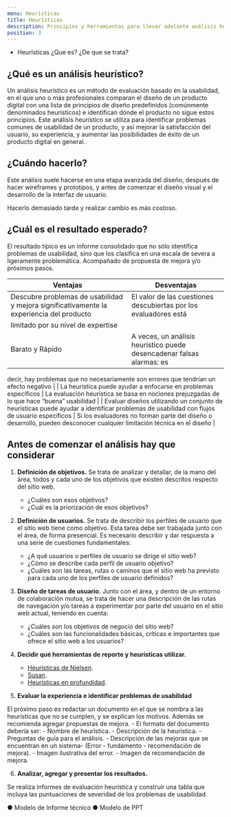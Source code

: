 ```yaml
---
menu: Heurísticas
title: Heurísticas
description: Principios y herramientas para llevar adelante análisis heurásticos
position: 3
---
```


 
- Heurísticas
      ¿Que es?
      ¿De que se trata?
      
## ¿Qué es un análisis heurístico?

Un análisis heurístico es un método de evaluación basado en la usabilidad, en el que
uno o más profesionales comparan el diseño de un producto digital con una lista de
principios de diseño predefinidos (comúnmente denominados heurísticos) e
identifican dónde el producto no sigue estos principios.
Este análisis heurístico se utiliza para identificar problemas comunes de usabilidad
de un producto, y así mejorar la satisfacción del usuario, su experiencia, y aumentar
las posibilidades de éxito de un producto digital en general.

## ¿Cuándo hacerlo?

Este análisis suele hacerse en una etapa avanzada del diseño, después de hacer
wireframes y prototipos, y antes de comenzar el diseño visual y el desarrollo de la
interfaz de usuario.

Hacerlo demasiado tarde y realizar cambio es más costoso.

## ¿Cuál es el resultado esperado?

El resultado típico es un informe consolidado que no sólo identifica problemas de
usabilidad, sino que los clasifica en una escala de severa a ligeramente
problemática. Acompañado de propuesta de mejora y/o próximos pasos.


| Ventajas              | Desventajas        | 
| ----------------------- | ------------------ |
| Descubre problemas de usabilidad y mejora significativamente la experiencia del producto | El valor de las cuestiones descubiertas por los evaluadores está
limitado por su nivel de expertise |
| Barato y Rápido              | A veces, un análisis heurístico puede desencadenar falsas alarmas: es
decir, hay problemas que no necesariamente son errores que tendrían
un efecto negativo          |
| La heurística puede ayudar a enfocarse en problemas específicos        | La evaluación heurística se basa en nociones prejuzgadas de lo que
hace “buena” usabilidad  |
| Evaluar diseños utilizando un conjunto de heurísticas puede ayudar a identificar problemas de usabilidad con flujos de usuario específicos                   | Si los evaluadores no forman parte del diseño o desarrollo, pueden
desconocer cualquier limitación técnica en el diseño         |


## Antes de comenzar el análisis hay que considerar

1. **Definición de objetivos.** Se trata de analizar y detallar, de la mano del
área, todos y cada uno de los objetivos que existen descritos respecto
del sitio web.

    - ¿Cuáles son esos objetivos?
    - ¿Cuál es la priorización de esos objetivos?
    
2. **Definición de usuarios.** Se trata de describir los perfiles de usuario que el sitio web tiene
como objetivo. Esta tarea debe ser trabajada junto con el área, de forma presencial. Es
necesario describir y dar respuesta a una serie de cuestiones fundamentales:
    
    - ¿A qué usuarios o perfiles de usuario se dirige el sitio web?
    - ¿Cómo se describe cada perfil de usuario objetivo?
    - ¿Cuáles son las tareas, rutas o caminos que el sitio web ha previsto para cada uno de los perfiles de usuario definidos?    
  
3. **Diseño de tareas de usuario.** Junto con el área, y dentro de un entorno de
colaboración mutua, se trata de hacer una descripción de las rutas de navegación
y/o tareas a experimentar por parte del usuario en el sitio web actual, teniendo en
cuenta:

    - ¿Cuáles son los objetivos de negocio del sitio web?
    - ¿Cuáles son las funcionalidades básicas, críticas e importantes que ofrece el sitio web a los usuarios?

4. **Decidir qué herramientas de reporte y heurísticas utilizar.**

    - [Heurísticas de Nielsen]().
    - [Susan]().
    - [Heurísticas en profundidad]().
    
5. **Evaluar la experiencia e identificar problemas de usabilidad** 

El próximo paso es redactar un documento en el que se nombra a las heurísticas 
que no se cumplen, y se explican los motivos. Además se recomienda agregar propuestas de mejora. 
    - El formato del documento debería ser: 
        - Nombre de heurística.
        - Descripción de la heurística.
        - Preguntas de guía para el análisis.
        - Descripción de las mejoras que se encuentran en un sistema- (Error - fundamento - recomendación de mejora).
        - Imagen ilustrativa del error.
        - Imagen de recomendación de mejora.


6. **Analizar, agregar y presentar los resultados.**

Se realiza informes de evaluación heurística y construir una tabla que incluya las 
puntuaciones de severidad de los problemas de usabilidad. 

● Modelo de Informe técnico 
● Modelo de PPT 
